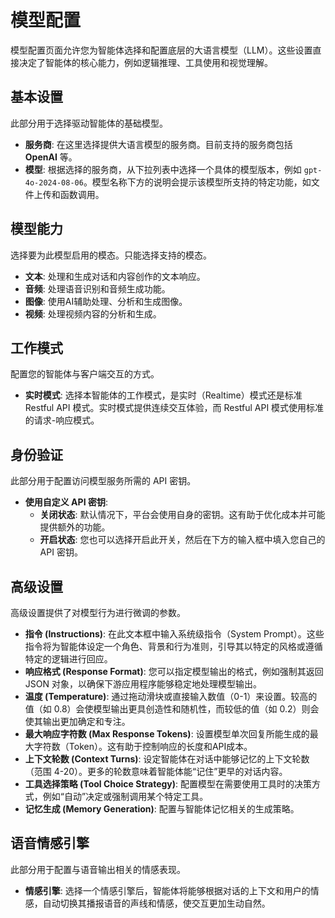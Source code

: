 # 模型配置

模型配置页面允许您为智能体选择和配置底层的大语言模型（LLM）。这些设置直接决定了智能体的核心能力，例如逻辑推理、工具使用和视觉理解。

## 基本设置

此部分用于选择驱动智能体的基础模型。

- **服务商**: 在这里选择提供大语言模型的服务商。目前支持的服务商包括 **OpenAI** 等。
- **模型**: 根据选择的服务商，从下拉列表中选择一个具体的模型版本，例如 `gpt-4o-2024-08-06`。模型名称下方的说明会提示该模型所支持的特定功能，如文件上传和函数调用。

## 模型能力

选择要为此模型启用的模态。只能选择支持的模态。

- **文本**: 处理和生成对话和内容创作的文本响应。
- **音频**: 处理语音识别和音频生成功能。
- **图像**: 使用AI辅助处理、分析和生成图像。
- **视频**: 处理视频内容的分析和生成。

## 工作模式

配置您的智能体与客户端交互的方式。

- **实时模式**: 选择本智能体的工作模式，是实时（Realtime）模式还是标准 Restful API 模式。实时模式提供连续交互体验，而 Restful API 模式使用标准的请求-响应模式。

## 身份验证

此部分用于配置访问模型服务所需的 API 密钥。

- **使用自定义 API 密钥**:
  - **关闭状态**: 默认情况下，平台会使用自身的密钥。这有助于优化成本并可能提供额外的功能。
  - **开启状态**: 您也可以选择开启此开关，然后在下方的输入框中填入您自己的 API 密钥。

## 高级设置

高级设置提供了对模型行为进行微调的参数。

- **指令 (Instructions)**: 在此文本框中输入系统级指令（System Prompt）。这些指令将为智能体设定一个角色、背景和行为准则，引导其以特定的风格或遵循特定的逻辑进行回应。
- **响应格式 (Response Format)**: 您可以指定模型输出的格式，例如强制其返回 JSON 对象，以确保下游应用程序能够稳定地处理模型输出。
- **温度 (Temperature)**: 通过拖动滑块或直接输入数值（0-1）来设置。较高的值（如 0.8）会使模型输出更具创造性和随机性，而较低的值（如 0.2）则会使其输出更加确定和专注。
- **最大响应字符数 (Max Response Tokens)**: 设置模型单次回复所能生成的最大字符数（Token）。这有助于控制响应的长度和API成本。
- **上下文轮数 (Context Turns)**: 设定智能体在对话中能够记忆的上下文轮数（范围 4-20）。更多的轮数意味着智能体能“记住”更早的对话内容。
- **工具选择策略 (Tool Choice Strategy)**: 配置模型在需要使用工具时的决策方式，例如“自动”决定或强制调用某个特定工具。
- **记忆生成 (Memory Generation)**: 配置与智能体记忆相关的生成策略。

## 语音情感引擎

此部分用于配置与语音输出相关的情感表现。

- **情感引擎**: 选择一个情感引擎后，智能体将能够根据对话的上下文和用户的情感，自动切换其播报语音的声线和情感，使交互更加生动自然。
